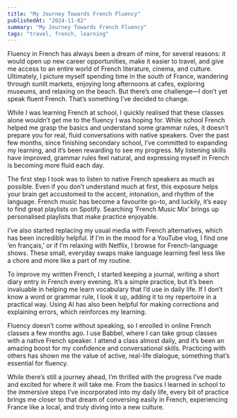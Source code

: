 ```yaml
---
title: "My Journey Towards French Fluency"
publishedAt: "2024-11-02"
summary: "My Journey Towards French Fluency"
tags: "travel, french, learning"
---
```

Fluency in French has always been a dream of mine, for several reasons: it would open up new career opportunities, make it easier to travel, and give me access to an entire world of French literature, cinema, and culture. Ultimately, I picture myself spending time in the south of France, wandering through sunlit markets, enjoying long afternoons at cafes, exploring museums, and relaxing on the beach. But there’s one challenge—I don’t yet speak fluent French. That’s something I’ve decided to change.

While I was learning French at school, I quickly realised that these classes alone wouldn’t get me to the fluency I was hoping for. While school French helped me grasp the basics and understand some grammar rules, it doesn’t prepare you for real, fluid conversations with native speakers. Over the past few months, since finishing secondary school, I’ve committed to expanding my learning, and it’s been rewarding to see my progress. My listening skills have improved, grammar rules feel natural, and expressing myself in French is becoming more fluid each day.

The first step I took was to listen to native French speakers as much as possible. Even if you don’t understand much at first, this exposure helps your brain get accustomed to the accent, intonation, and rhythm of the language. French music has become a favourite go-to, and luckily, it’s easy to find great playlists on Spotify. Searching ‘French Music Mix’ brings up personalised playlists that make practice enjoyable.

I’ve also started replacing my usual media with French alternatives, which has been incredibly helpful. If I’m in the mood for a YouTube vlog, I find one ‘en français,’ or if I’m relaxing with Netflix, I browse for French-language shows. These small, everyday swaps make language learning feel less like a chore and more like a part of my routine.

To improve my written French, I started keeping a journal, writing a short diary entry in French every evening. It’s a simple practice, but it’s been invaluable in helping me learn vocabulary that I’d use in daily life. If I don’t know a word or grammar rule, I look it up, adding it to my repertoire in a practical way. Using AI has also been helpful for making corrections and explaining errors, which reinforces my learning.

Fluency doesn’t come without speaking, so I enrolled in online French classes a few months ago. I use Babbel, where I can take group classes with a native French speaker. I attend a class almost daily, and it’s been an amazing boost for my confidence and conversational skills. Practicing with others has shown me the value of active, real-life dialogue, something that’s essential for fluency.

While there’s still a journey ahead, I’m thrilled with the progress I’ve made and excited for where it will take me. From the basics I learned in school to the immersive steps I’ve incorporated into my daily life, every bit of practice brings me closer to that dream of conversing easily in French, experiencing France like a local, and truly diving into a new culture.